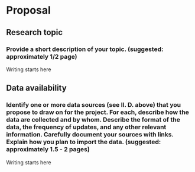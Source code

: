 # Proposal

## Research topic
### Provide a short description of your topic. (suggested: approximately 1/2 page)
Writing starts here

## Data availability
### Identify one or more data sources (see II. D. above) that you propose to draw on for the project. For each, describe how the data are collected and by whom. Describe the format of the data, the frequency of updates, and any other relevant information. Carefully document your sources with links. Explain how you plan to import the data. (suggested: approximately 1.5 - 2 pages)
Writing starts here